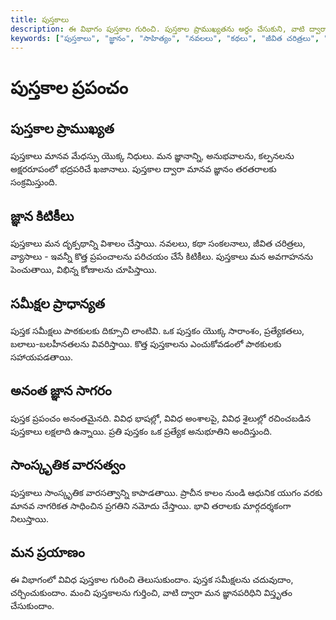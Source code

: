 ```yaml
---
title: పుస్తకాలు
description: ఈ విభాగం పుస్తకాల గురించి. పుస్తకాల ప్రాముఖ్యతను అర్థం చేసుకుని, వాటి ద్వారా జ్ఞానాన్ని పెంపొందించుకుందాం.
keywords: ["పుస్తకాలు", "జ్ఞానం", "సాహిత్యం", "నవలలు", "కథలు", "జీవిత చరిత్రలు", "సమీక్షలు", "సాంస్కృతిక వారసత్వం", "పఠనం"]
---
```


# పుస్తకాల ప్రపంచం

## పుస్తకాల ప్రాముఖ్యత

పుస్తకాలు మానవ మేధస్సు యొక్క నిధులు. మన జ్ఞానాన్ని, అనుభవాలను, కల్పనలను అక్షరరూపంలో భద్రపరిచే ఖజానాలు. పుస్తకాల ద్వారా మానవ జ్ఞానం తరతరాలకు సంక్రమిస్తుంది.

## జ్ఞాన కిటికీలు

పుస్తకాలు మన దృక్పథాన్ని విశాలం చేస్తాయి. నవలలు, కథా సంకలనాలు, జీవిత చరిత్రలు, వ్యాసాలు - ఇవన్నీ కొత్త ప్రపంచాలను పరిచయం చేసే కిటికీలు. పుస్తకాలు మన అవగాహనను పెంచుతాయి, విభిన్న కోణాలను చూపిస్తాయి.

## సమీక్షల ప్రాధాన్యత

పుస్తక సమీక్షలు పాఠకులకు దిక్సూచి లాంటివి. ఒక పుస్తకం యొక్క సారాంశం, ప్రత్యేకతలు, బలాలు-బలహీనతలను వివరిస్తాయి. కొత్త పుస్తకాలను ఎంచుకోవడంలో పాఠకులకు సహాయపడతాయి.

## అనంత జ్ఞాన సాగరం

పుస్తక ప్రపంచం అనంతమైనది. వివిధ భాషల్లో, వివిధ అంశాలపై, వివిధ శైలుల్లో రచించబడిన పుస్తకాలు లక్షలాది ఉన్నాయి. ప్రతి పుస్తకం ఒక ప్రత్యేక అనుభూతిని అందిస్తుంది.

## సాంస్కృతిక వారసత్వం

పుస్తకాలు సాంస్కృతిక వారసత్వాన్ని కాపాడతాయి. ప్రాచీన కాలం నుండి ఆధునిక యుగం వరకు మానవ నాగరికత సాధించిన ప్రగతిని నమోదు చేస్తాయి. భావి తరాలకు మార్గదర్శకంగా నిలుస్తాయి.

## మన ప్రయాణం

ఈ విభాగంలో వివిధ పుస్తకాల గురించి తెలుసుకుందాం. పుస్తక సమీక్షలను చదువుదాం, చర్చించుకుందాం. మంచి పుస్తకాలను గుర్తించి, వాటి ద్వారా మన జ్ఞానపరిధిని విస్తృతం చేసుకుందాం.
